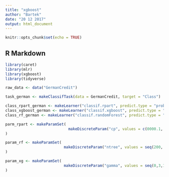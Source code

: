 ```yaml
---
title: "xgboost"
author: "Bartek"
date: "20 12 2017"
output: html_document
---
```


```r
knitr::opts_chunk$set(echo = TRUE)
```

## R Markdown
```r
library(caret)
library(mlr)
library(xgboost)
library(tidyverse)
```

```r

raw_data <- data("GermanCredit")

task_german <- makeClassifTask(data = GermanCredit, target = "Class")

class_rpart_german <- makeLearner("classif.rpart", predict.type = "prob")
class_xgboost_german <- makeLearner("classif.xgboost", predict.type = "prob")
class_rf_german <- makeLearner("classif.randomForest", predict.type = "prob")

parm_rpart <- makeParamSet(
                            makeDiscreteParam("cp", values = c(0000.1, 0.001, 0.01))
)

param_rf <- makeParamSet(
                          makeDiscreteParam("ntree", values = seq(200, 700, 100))
)

param_xg <- makeParamSet(
                          makeDiscreteParam("gamma", values = seq(0,3,1))
)



```


